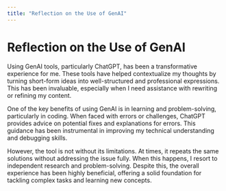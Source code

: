 ```yaml
---
title: "Reflection on the Use of GenAI"
---
```


# Reflection on the Use of GenAI

Using GenAI tools, particularly ChatGPT, has been a transformative experience for me. These tools have helped contextualize my thoughts by turning short-form ideas into well-structured and professional expressions. This has been invaluable, especially when I need assistance with rewriting or refining my content.

One of the key benefits of using GenAI is in learning and problem-solving, particularly in coding. When faced with errors or challenges, ChatGPT provides advice on potential fixes and explanations for errors. This guidance has been instrumental in improving my technical understanding and debugging skills.

However, the tool is not without its limitations. At times, it repeats the same solutions without addressing the issue fully. When this happens, I resort to independent research and problem-solving. Despite this, the overall experience has been highly beneficial, offering a solid foundation for tackling complex tasks and learning new concepts.
